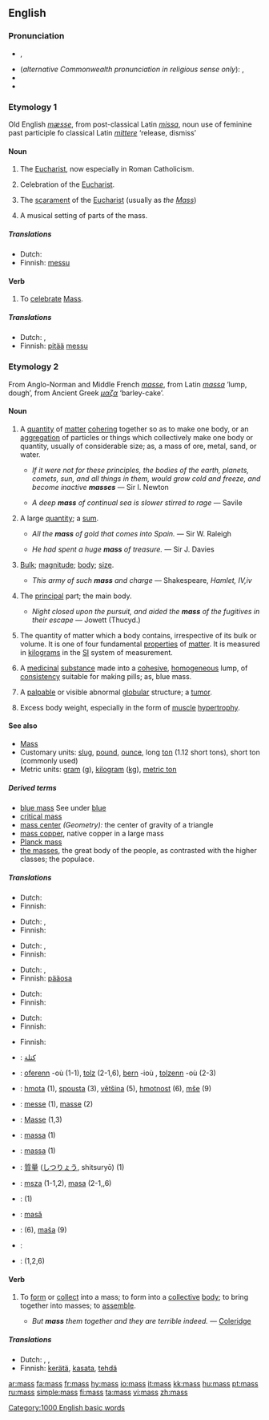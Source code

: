 {{see|Mass}}
{{wikipedia}}
==English==
===Pronunciation===
* {{IPA|/mæs/}}, {{SAMPA|/m{s/}}
* (''alternative Commonwealth pronunciation in religious sense only''): {{IPA|/mɑːs/}}, {{SAMPA|/mA:s/}}
* {{audio|en-us-mass.ogg|Audio (US)}}
* {{rhymes|æs}}

===Etymology 1===
Old English ''[[mæsse]]'', from post-classical Latin ''[[missa]]'', noun use of feminine past participle fo classical Latin ''[[mittere]]'' ‘release, dismiss’

====Noun====
{{en-noun|es}}

# {{religion}} The [[Eucharist]], now especially in Roman Catholicism.
# {{context|religion}} Celebration of the [[Eucharist]].
# {{context|religion}} The [[scarament]] of the [[Eucharist]] (usually as ''the [[Mass]]'')
# A musical setting of parts of the mass.

=====Translations=====
{{trans-top|religion: celebration of the Eucharist}}
*Dutch: {{t|nl|mis|f}}
*Finnish: [[messu]]
{{trans-mid}}
{{trans-bottom}}

====Verb====
{{en-verb|mass|es}}

# {{context|intransitive|obsolete}} To [[celebrate]] [[Mass]].

=====Translations=====
{{trans-top|celebrate Mass}}
*Dutch: {{t|nl|vieren}}, {{t|nl|misvieren}}
*Finnish: [[pitää]] [[messu]]
{{trans-mid}}
{{trans-bottom}}

===Etymology 2===
From Anglo-Norman and Middle French ''[[masse]]'', from Latin ''[[massa]]'' ‘lump, dough’, from Ancient Greek ''[[μαζα]]'' ‘barley-cake’.

====Noun====
{{en-noun|es|-}}

# A [[quantity]] of [[matter]] [[cohere|cohering]] together so as to make one body, or an [[aggregation]] of particles or things which collectively make one body or quantity, usually of considerable size; as, a mass of ore, metal, sand, or water.
#* {{rfdate}} ''If it were not for these principles, the bodies of the earth, planets, comets, sun, and all things in them, would grow cold and freeze, and become inactive '''masses''''' — Sir I. Newton
#* {{rfdate}} ''A deep '''mass''' of continual sea is slower stirred to rage'' — Savile
# A large [[quantity]]; a [[sum]].
#* {{rfdate}} ''All the '''mass''' of gold that comes into Spain.'' — Sir W. Raleigh
#* {{rfdate}} ''He had spent a huge '''mass''' of treasure.'' — Sir J. Davies
# [[bulk|Bulk]]; [[magnitude]]; [[body]]; [[size]].
#* {{rfdate}} ''This army of such '''mass''' and charge'' — Shakespeare, ''Hamlet, IV,iv''
# The [[principal]] part; the main body.
#* {{rfdate}} ''Night closed upon the pursuit, and aided the '''mass''' of the fugitives in their escape'' — Jowett (Thucyd.)
# {{context|physics}} The quantity of matter which a body contains, irrespective of its bulk or volume.  It is one of four fundamental [[property|properties]] of [[matter]]. It is measured in [[kilogram]]s in the [[SI]] system of measurement. 
# {{context|pharmacy}} A [[medicinal]] [[substance]] made into a [[cohesive]], [[homogeneous]] lump, of [[consistency]] suitable for making pills; as, blue mass.
# {{context|medicine}} A [[palpable]] or visible abnormal [[globular]] structure; a [[tumor]].
# {{context|bodybuilding}} Excess body weight, especially in the form of [[muscle]] [[hypertrophy]].

====See also====
* [[Mass]]
* Customary units: [[slug]], [[pound]], [[ounce]], long [[ton]] (1.12 short tons), short ton (commonly used)
* Metric units: [[gram]] (g), [[kilogram]] ([[kg]]), [[metric ton]]

=====Derived terms=====
<!-- these glosses have to be moved to the appropriate pages-->
* [[blue mass]] See under [[blue]]
* [[critical mass]]
* [[mass center]] ''(Geometry):'' the center of gravity of a triangle
* [[mass copper]], native copper in a large mass
* [[Planck mass]]
* [[the masses]], the great body of the people, as contrasted with the higher classes; the populace.

=====Translations=====
{{trans-top|quantity of matter cohering together to make one body}}
*Dutch: {{t|nl|massa|f}}
*Finnish: {{t|fi|massa}}
{{trans-mid}}
{{trans-bottom}}

{{trans-top|large quantity; sum}}
*Dutch: {{t|nl|massa|f}}, {{t|nl|hoeveelheid|f}}
*Finnish: {{t|fi|massa}}
{{trans-mid}}
{{trans-bottom}}

{{trans-top|bulk; magnitude; body; size}}
*Dutch: {{t|nl|massa|f}}, {{t|nl|hoeveelheid|f}}
*Finnish: {{t|fi|massa}}
{{trans-mid}}
{{trans-bottom}}

{{trans-top|principal part}}
*Dutch: {{t|nl|meerderheid|f}}, {{t|nl|massa|f}}
*Finnish: [[pääosa]]
{{trans-mid}}
{{trans-bottom}}

{{trans-top|physics: quantity of matter which a body contains}}
*Dutch: {{t|nl|massa|f}}
*Finnish: {{t|fi|massa}}
{{trans-mid}}
{{trans-bottom}}

{{trans-top|pharmacy: medicinal substance made into a cohesive, homogeneous lump}}
*Dutch: {{t|nl|massa|f}}
*Finnish: {{t|fi|massa}}
{{trans-mid}}
{{trans-bottom}}

{{trans-top|medicine: palpable or visible abnormal globular structure}}
{{trans-mid}}
{{trans-bottom}}

{{trans-top|bodybuilding: excess body weight}}
*Finnish: {{t|fi|massa}}
{{trans-mid}}
{{trans-bottom}}

{{checktrans}}
{{trans-top|Translations to check}}
*{{ttbc|Arabic}}: [[كتلة]]
*{{ttbc|Breton}}: [[oferenn]] {{f}} -où (1-1), [[tolz]] {{m}} (2-1,6), [[bern]] {{m}} -ioù {{p}}, [[tolzenn]] {{f}} -où {{p}} (2-3)
*{{ttbc|Czech}}: [[hmota]] {{f}} (1), [[spousta]] {{f}} (3), [[většina]] {{f}} (5), [[hmotnost]] {{f}} (6), [[mše]] {{f}} (9)
*{{ttbc|French}}: [[messe]] {{f}} (1), [[masse]] {{f}} (2)
*{{ttbc|German}}: [[Masse]] {{f}} (1,3)
{{trans-mid}}
*{{ttbc|Indonesian}}: [[massa#Indonesian|massa]] (1)
*{{ttbc|Interlingua}}: [[massa#Interlingua|massa]] (1)
*{{ttbc|Japanese}}: [[質量]] ([[しつりょう]], shitsuryō) (1)
*{{ttbc|Polish}}: [[msza]] {{f}} (1-1,2), [[masa]] {{f}} (2-1,,6)
*{{ttbc|Portuguese}}: {{t|pt|massa|f}} (1)
*{{ttbc|Romanian}}: [[masă]] {{f}}
*{{ttbc|Slovene}}: {{t|sl|masa|f}} (6), [[maša]] {{f}} (9)
*{{ttbc|Spanish}}: {{t|es|masa|f}}
*{{ttbc|Swedish}}: {{t|sv|massa}} (1,2,6)
{{trans-bottom}}

====Verb====
{{en-verb|mass|es}}

# {{transitive}} To [[form]] or [[collect]] into a mass; to form into a [[collective]] [[body]]; to bring together into masses; to [[assemble]].
#* ''But '''mass''' them together and they are terrible indeed.'' — [[Coleridge]]

=====Translations=====
{{trans-top|form or collect into a mass}}
*Dutch: {{t|nl|samennemen}}, {{t|nl|samenhopen}}, {{t|nl|ophopen}}
*Finnish: [[kerätä]], [[kasata]], [[tehdä]] {{t|fi|massa}}
{{trans-mid}}
{{trans-bottom}}

[[Category:1000 English basic words]]

[[ar:mass]]
[[fa:mass]]
[[fr:mass]]
[[hy:mass]]
[[io:mass]]
[[it:mass]]
[[kk:mass]]
[[hu:mass]]
[[pt:mass]]
[[ru:mass]]
[[simple:mass]]
[[fi:mass]]
[[ta:mass]]
[[vi:mass]]
[[zh:mass]]